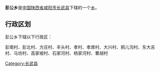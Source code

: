 {{中国乡级行政区
|行政区全称 = 彭公乡
|景观照片文件名 = 
|景观照片描述 = 
|汉语拼音 =
|其他语言 = 
|其他语言名称 = 
|位置图文件名 = 
|位置图描述 = 
|自定义图片=
|上级行政区 = [[陕西省|陕西省]][[咸阳市|咸阳市]][[长武县|长武县]]
|行政区类别 = [[乡级行政区|乡]]
|行政区划代码 = 
|行政区划 = 
|村委会 = 
|居委会 = 
|建置时间 = 
|领导职位 = 
|领导名称 = 
|政府驻地 = 
|毗邻 = 
|地理坐标 = 
|总面积 = 
|总人口 = 
|户籍人口 = 
|户籍人口年份 = 
|常住人口 = 
|常住人口年份 = 
|人口密度 = 
|GDP = 
|邮政编码 = 
|电话区号 = 
|官方网站 = 
|网站名称 = 
}}
'''彭公乡'''是[[中华人民共和国|中国]][[陕西省|陕西省]][[咸阳市|咸阳市]][[长武县|长武县]]下辖的一个[[乡级行政区|乡]]。

== 行政区划 ==
彭公乡下辖以下行政区：

彭南村、彭北村、方庄村、丰头村、孝村、孝席村、大兴村、鸦儿沟村、东大吉村、马坊村、高家坡村、石家河村、杨家河村、曹胡村

{{陕西小作品}}
{{长武县行政区划}}

[[Category:长武县|Category:长武县]]